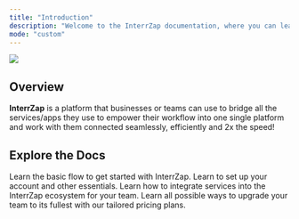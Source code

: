 ```yaml
---
title: "Introduction"
description: "Welcome to the InterrZap documentation, where you can learn everything about the Beyonder of the Internet. To get started, scroll down to learn step-by-step or use the navigation to learn what you require."
mode: "custom"
---
```


![](/images/landing-2.png)

## Overview

**InterrZap** is a platform that businesses or teams can use to bridge all the services/apps they use to empower their workflow into one single platform and work with them connected seamlessly, efficiently and 2x the speed\!

## Explore the Docs

<CardGroup cols="2">
  <Card title="Quick Start" icon="play" color="#444aaa" href="https://interrzap.mintlify.app/quickStart">
    Learn the basic flow to get started with InterrZap.
  </Card>
  <Card title="Setup" icon="sliders-simple" color="#444aaa" href="https://interrzap.mintlify.app/setup">
    Learn to set up your account and other essentials.
  </Card>
  <Card title="Integration" icon="Shelves" color="#444aaa" href="https://interrzap.mintlify.app/integration">
    Learn how to integrate services into the InterrZap ecosystem for your team.
  </Card>
  <Card title="Subsciption" icon="dollar-sign" color="#444aaa" href="https://interrzap.mintlify.app/subscription">
    Learn all possible ways to upgrade your team to its fullest with our tailored pricing plans.
  </Card>
</CardGroup>